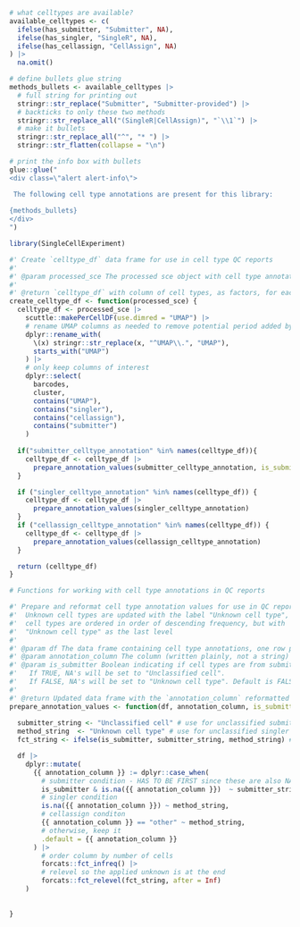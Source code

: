 <!-- This document contains reusable chunks and function definitions that are used by both
`main_qc_report.rmd` and `celltypes_supplemental_report.rmd` to prepare
cell typing results for analysis/visualization --> 


```r
# what celltypes are available?
available_celltypes <- c(
  ifelse(has_submitter, "Submitter", NA),
  ifelse(has_singler, "SingleR", NA),
  ifelse(has_cellassign, "CellAssign", NA)
) |>
  na.omit()

# define bullets glue string
methods_bullets <- available_celltypes |>
  # full string for printing out
  stringr::str_replace("Submitter", "Submitter-provided") |>
  # backticks to only these two methods
  stringr::str_replace_all("(SingleR|CellAssign)", "`\\1`") |>
  # make it bullets
  stringr::str_replace_all("^", "* ") |>
  stringr::str_flatten(collapse = "\n")

# print the info box with bullets
glue::glue("
<div class=\"alert alert-info\">

 The following cell type annotations are present for this library:
  
{methods_bullets}
</div>
") 
```


```r
library(SingleCellExperiment)

#' Create `celltype_df` data frame for use in cell type QC reports
#'
#' @param processed_sce The processed sce object with cell type annotations in colData
#'
#' @return `celltype_df` with column of cell types, as factors, for each annotation method
create_celltype_df <- function(processed_sce) {
  celltype_df <- processed_sce |>
    scuttle::makePerCellDF(use.dimred = "UMAP") |>
    # rename UMAP columns as needed to remove potential period added by `scuttle::makePerCellDF`
    dplyr::rename_with(
      \(x) stringr::str_replace(x, "^UMAP\\.", "UMAP"),
      starts_with("UMAP")
    ) |>
    # only keep columns of interest
    dplyr::select(
      barcodes,
      cluster,
      contains("UMAP"),
      contains("singler"),
      contains("cellassign"),
      contains("submitter")
    )
  
  if("submitter_celltype_annotation" %in% names(celltype_df)){
    celltype_df <- celltype_df |> 
      prepare_annotation_values(submitter_celltype_annotation, is_submitter = TRUE) 
  }

  if ("singler_celltype_annotation" %in% names(celltype_df)) {
    celltype_df <- celltype_df |>
      prepare_annotation_values(singler_celltype_annotation) 
  }
  if ("cellassign_celltype_annotation" %in% names(celltype_df)) {
    celltype_df <- celltype_df |>
      prepare_annotation_values(cellassign_celltype_annotation)
  }

  return (celltype_df)
}

# Functions for working with cell type annotations in QC reports

#' Prepare and reformat cell type annotation values for use in QC reports
#'  Unknown cell types are updated with the label "Unknown cell type", and
#'  cell types are ordered in order of descending frequency, but with
#'  "Unknown cell type" as the last level
#'
#' @param df The data frame containing cell type annotations, one row per cell
#' @param annotation_column The column (written plainly, not a string) containing annotations to reformat
#' @param is_submitter Boolean indicating if cell types are from submitter. 
#'   If TRUE, NA's will be set to "Unclassified cell".
#'   If FALSE, NA's will be set to "Unknown cell type". Default is FALSE.
#'
#' @return Updated data frame with the `annotation_column` reformatted
prepare_annotation_values <- function(df, annotation_column, is_submitter = FALSE) {
  
  submitter_string <- "Unclassified cell" # use for unclassified submitter cells 
  method_string  <- "Unknown cell type" # use for unclassified singler and cellassign cells
  fct_string <- ifelse(is_submitter, submitter_string, method_string) # which string to consider when reordering the factor

  df |>
    dplyr::mutate(
      {{ annotation_column }} := dplyr::case_when(
        # submitter condition - HAS TO BE FIRST since these are also NA which is the singler check
        is_submitter & is.na({{ annotation_column }})  ~ submitter_string,
        # singler condition
        is.na({{ annotation_column }}) ~ method_string,
        # cellassign conditon
        {{ annotation_column }} == "other" ~ method_string,
        # otherwise, keep it
        .default = {{ annotation_column }}
      ) |>
        # order column by number of cells
        forcats::fct_infreq() |>
        # relevel so the applied unknown is at the end
        forcats::fct_relevel(fct_string, after = Inf)
    )
  
  
}
```

